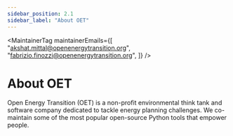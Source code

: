 ```yaml
---
sidebar_position: 2.1
sidebar_label: "About OET"
---
```



<MaintainerTag
  maintainerEmails={[
    "akshat.mittal@openenergytransition.org",
    "fabrizio.finozzi@openenergytransition.org",
  ]}
/>

# About OET

<ControlledDocBanner />

Open Energy Transition (OET) is a non-profit environmental think tank and software company dedicated to tackle energy planning challenges. We co-maintain some of the most popular open-source Python tools that empower people.
